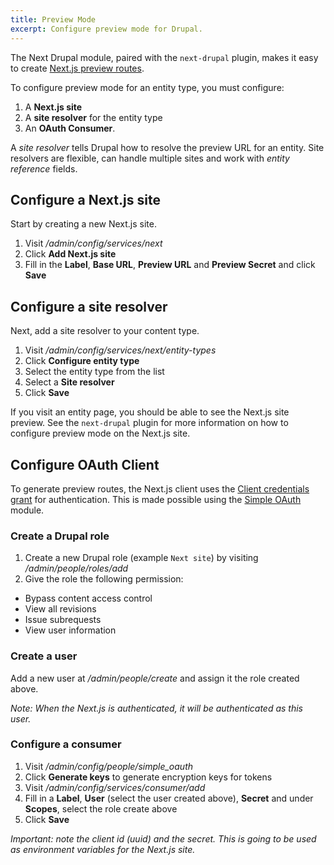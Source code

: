 ```yaml
---
title: Preview Mode
excerpt: Configure preview mode for Drupal.
---
```


The Next Drupal module, paired with the `next-drupal` plugin, makes it easy to create [Next.js preview routes](https://nextjs.org/docs/advanced-features/preview-mode).

To configure preview mode for an entity type, you must configure:

1. A **Next.js site**
2. A **site resolver** for the entity type
3. An **OAuth Consumer**.

A _site resolver_ tells Drupal how to resolve the preview URL for an entity. Site resolvers are flexible, can handle multiple sites and work with _entity reference_ fields.

## Configure a Next.js site

Start by creating a new Next.js site.

1. Visit _/admin/config/services/next_
2. Click **Add Next.js site**
3. Fill in the **Label**, **Base URL**, **Preview URL** and **Preview Secret** and click **Save**

## Configure a site resolver

Next, add a site resolver to your content type.

1. Visit _/admin/config/services/next/entity-types_
2. Click **Configure entity type**
3. Select the entity type from the list
4. Select a **Site resolver**
5. Click **Save**

If you visit an entity page, you should be able to see the Next.js site preview. See the `next-drupal` plugin for more information on how to configure preview mode on the Next.js site.

## Configure OAuth Client

To generate preview routes, the Next.js client uses the [Client credentials grant](https://oauth2.thephpleague.com/authorization-server/client-credentials-grant/) for authentication. This is made possible using the [Simple OAuth](https://www.drupal.org/project/simple_oauth) module.

### Create a Drupal role

1. Create a new Drupal role (example `Next site`) by visiting _/admin/people/roles/add_
2. Give the role the following permission:

- Bypass content access control
- View all revisions
- Issue subrequests
- View user information

### Create a user

Add a new user at _/admin/people/create_ and assign it the role created above.

_Note: When the Next.js is authenticated, it will be authenticated as this user._

### Configure a consumer

1. Visit _/admin/config/people/simple_oauth_
2. Click **Generate keys** to generate encryption keys for tokens
3. Visit _/admin/config/services/consumer/add_
4. Fill in a **Label**, **User** (select the user created above), **Secret** and under **Scopes**, select the role create above
5. Click **Save**

_Important: note the client id (uuid) and the secret. This is going to be used as environment variables for the Next.js site._
